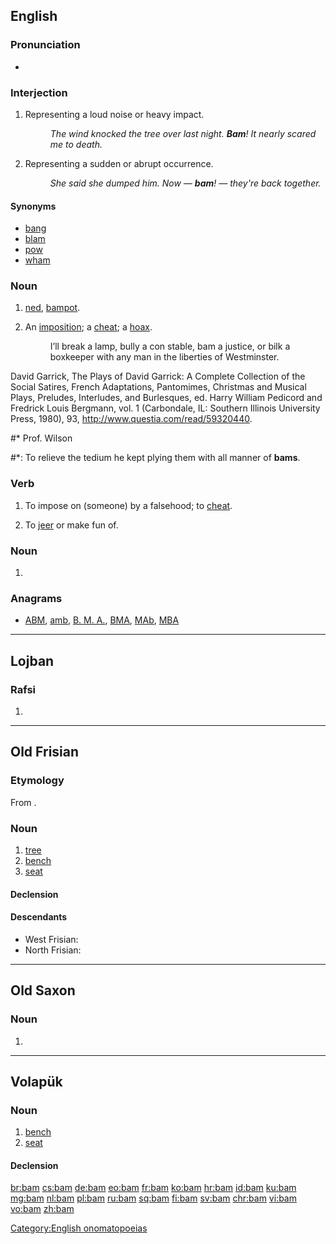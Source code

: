 {{also|-bam|BAM|ват}}
==English==

===Pronunciation===
* {{rhymes|æm|lang=en}}

===Interjection===
{{en-interj}}

# Representing a loud noise or heavy impact.
#: ''The wind knocked the tree over last night. '''Bam'''! It nearly scared me to death.''
# Representing a sudden or abrupt occurrence.
#: ''She said she dumped him. Now — '''bam'''! — they're back together.''

====Synonyms====
* [[bang]]
* [[blam]]
* [[pow]]
* [[wham]]

===Noun===
{{en-noun}}

# {{context|Scotland|slang|lang=en}} [[ned]], [[bampot]].
# {{context|dated|lang=en}} An [[imposition]]; a [[cheat]]; a [[hoax]].
#: {{rfquotek|Garrick}}I’ll break a lamp, bully a con stable, bam a justice, or bilk a boxkeeper with any man in the liberties of Westminster. 
David Garrick, The Plays of David Garrick: A Complete Collection of the Social Satires, French Adaptations, Pantomimes, Christmas and Musical Plays, Preludes, Interludes, and Burlesques, ed. Harry William Pedicord and Fredrick Louis Bergmann, vol. 1 (Carbondale, IL: Southern Illinois University Press, 1980), 93, http://www.questia.com/read/59320440.
#* Prof. Wilson
#*: To relieve the tedium he kept plying them with all manner of '''bams'''.

===Verb===
{{en-verb|bams|bamming|bammed|bammed}}

# {{context|1811|slang|archaic|lang=en}} To impose on (someone) by a falsehood; to [[cheat]].
#: {{rfquotek|Foote}}
# {{context|slang|archaic|lang=en}} To [[jeer]] or make fun of.

===Noun===
{{en-noun}}

# {{abbreviation of|[[bare arse]] [[minimum]]|lang=en}}

===Anagrams===
* [[ABM#English|ABM]], [[amb#English|amb]], [[B. M. A.#English|B. M. A.]], [[BMA#English|BMA]], [[MAb#English|MAb]], [[MBA#English|MBA]]

[[Category:English onomatopoeias]]

----

==Lojban==

===Rafsi===
{{jbo-rafsi}}

# {{jbo-rafsi of|jbama}}

----

==Old Frisian==

===Etymology===
From {{etyl|gem-pro|ofs}} {{m|gem-pro|*baumaz}}.

===Noun===
{{ofs-noun|m|head=bām}}

# [[tree]]
# [[bench]]
# [[seat]]

====Declension====
{{ofs-decl-noun-a-m|bām}}

====Descendants====
* West Frisian: {{l|fy|beam}}
* North Frisian: {{l|frr|buum}}
----

==Old Saxon==

===Noun===
{{osx-noun|g=m|head=bām}}

# {{alternative form of|lang=osx|bom}}

----

==Volapük==

===Noun===
{{vo-noun}}

# [[bench]]
# [[seat]]

====Declension====
{{vo-decl-noun}}

[[br:bam]]
[[cs:bam]]
[[de:bam]]
[[eo:bam]]
[[fr:bam]]
[[ko:bam]]
[[hr:bam]]
[[id:bam]]
[[ku:bam]]
[[mg:bam]]
[[nl:bam]]
[[pl:bam]]
[[ru:bam]]
[[sq:bam]]
[[fi:bam]]
[[sv:bam]]
[[chr:bam]]
[[vi:bam]]
[[vo:bam]]
[[zh:bam]]